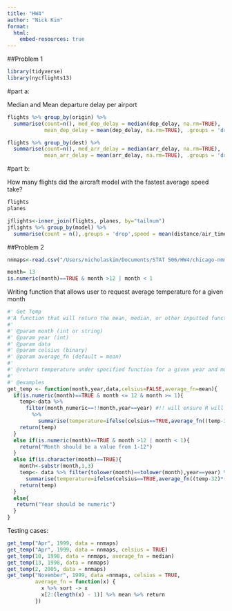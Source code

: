 ```yaml
---
title: "HW4"
author: "Nick Kim"
format:
  html:
    embed-resources: true
---
```


##Problem 1 

```r
library(tidyverse)
library(nycflights13)
```

#part a:

Median and Mean departure delay per airport
```r
flights %>% group_by(origin) %>% 
  summarise(count=n(), med_dep_delay = median(dep_delay, na.rm=TRUE),
            mean_dep_delay = mean(dep_delay, na.rm=TRUE), .groups = 'drop') %>% filter(count > 10) %>%   arrange(,desc(mean_dep_delay))
```

```r
flights %>% group_by(dest) %>% 
  summarise(count=n(), med_arr_delay = median(arr_delay, na.rm=TRUE),
            mean_arr_delay = mean(arr_delay, na.rm=TRUE), .groups = 'drop') %>% filter(count > 10) %>%   arrange(,desc(mean_arr_delay))
```

#part b:

How many flights did the aircraft model with the fastest average speed take?
```r
flights
planes
```
```r
jflights<-inner_join(flights, planes, by="tailnum")
jflights %>% group_by(model) %>% 
  summarise(count = n(),.groups = 'drop',speed = mean(distance/air_time, na.rm = TRUE))
```

##Problem 2
```r
nnmaps<-read.csv("/Users/nicholaskim/Documents/STAT 506/HW4/chicago-nmmaps.csv")
```

```r
month= 13
is.numeric(month)==TRUE & month >12 | month < 1
```

Writing function that allows user to request average temperature for a given month
```r
#' Get Temp 
#'A function that will return the mean, median, or other inputted function temperature for a specified month and year. The function works by first checking if the inputted variables are what we would expect. If it a numeric between 1-12 then it will filter by the respective column variables and run the specified function on the column temp for that dataset.If month is a string we will first convert everything to lower to ensure the string isn't case sensitive to upper and lower cases. In addition, will sub string the inputted month to the first 3 as that is how it is stored in our dataset nnmaps. Will then output error messages if the numeric value for month isn't b/t 1-12 and if year isn't numeric
#'
#' @param month (int or string)
#' @param year (int)
#' @param data 
#' @param celsius (binary)
#' @param average_fn (default = mean)
#'
#' @return temperature under specified function for a given year and month
#' 
#' @examples
get_temp <- function(month,year,data,celsius=FALSE,average_fn=mean){
  if(is.numeric(month)==TRUE & month <= 12 & month >= 1){
    temp<-data %>% 
      filter(month_numeric==!!month,year==year) #!! will ensure R will treat month as a var not as hardcoded values
        %>% 
          summarise(temperature=ifelse(celsius==TRUE,average_fn((temp-32)*(5/9)),average_fn(temp)))
    return(temp)
  }
  else if(is.numeric(month)==TRUE & month >12 | month < 1){
    return("Month should be a value from 1-12")
  }
  else if(is.character(month)==TRUE){
    month<-substr(month,1,3)
    temp<- data %>% filter(tolower(month)==tolower(month),year==year) %>% 
      summarise(temperature=ifelse(celsius==TRUE,average_fn((temp-32)*(5/9)),average_fn(temp)))
    return(temp)
  }
  else{
   return("Year should be numeric")
  }
}
```

Testing cases:
```r
get_temp("Apr", 1999, data = nnmaps)
get_temp("Apr", 1999, data = nnmaps, celsius = TRUE)
get_temp(10, 1998, data = nnmaps, average_fn = median)
get_temp(13, 1998, data = nnmaps)
get_temp(2, 2005, data = nnmaps)
get_temp("November", 1999, data =nnmaps, celsius = TRUE,
         average_fn = function(x) {
           x %>% sort -> x
           x[2:(length(x) - 1)] %>% mean %>% return
         })
```
